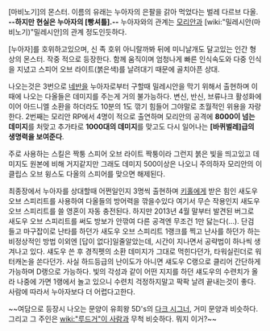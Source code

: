 [마비노기]의 몬스터. 이름의 유래는 누아자의 은팔을 갉아 먹었다는 벌레 다르브 다올. '''--하지만 현실은 누아자의 [빵셔틀].--'''
누아자와의 관계는 [[모리안]]과 [wiki:"밀레시안(마비노기)"밀레시안]의 관계 정도인듯하다.

[누아자]를 호위하고있으며, 신 족 호위 아니랄까봐 뒤에 미니날개도 달고있는 인간 형상의 몬스터.  작중 적으로 등장한다.  함께 움직이며 엄청나게 빠른 인식속도와 다중 인식을 지녔고 스피어 오브 라이트(붉은색)를 날려대기 때문에 골치아픈 상대.

나오는것은 3번으로 [[네반]]을 누아자로부터 구할때 밀레시안을 막기 위해서 출현하며 이때에 나오는 다올들은 데미지를 주는게 거의 불가능하다. 변신, 반신, 브류나크 활성화에 이어 아드니엘 소환을 하더라도 10분의 1도 깎기 힘들어 그야말로 초월적인 위용을 자랑한다. 2번째는 모리안 RP에서 4명이 적으로 출연하며 모리안의 공격에 '''8000이 넘는 데미지'''를 처맞고 추가타로 '''1000대의 데미지'''를 맞고도 다시 일어나는 '''[바퀴벌레]급의 생명력을 보여준다'''.

주로 사용하는 스킬은 짝퉁 스피어 오브 라이트 짝퉁이라 그런지 붉은 빛을 띄고있고 데미지도 원본에 비해 거지같지만 그래도 데미지 500이상은 나오니 주의하자 모리안의 이클립스 오브 윙스도 다올의 스피어를 맞으면 해제된다.

최종장에서 누아자를 상대할때 어쩐일인지 3명씩 출현하며 [[키홀]]에게 받은 힘인 새도우 오브 스피리트를 사용하여 다올들의 방어력을 깎을수있다 여기서 무슨 작용인지 새도우 오브 스피리트를 쓸 영혼이 자동 충전된다. 하지만 2013년 4월 말부터 발견된 버그로 새도우 오브 스피리트를 써도 방보가 안깎여 다른 공격엔 무조건 1만 닳는다(...). 단검 들고 마구잡이로 난타를 하던가 새도우 오브 스피리트 1랭크를 찍고 난사를 하던가 하는 비정상적인 방법 이외엔 [답이 없다]일줄알았는데, 시간이 지나면서 공략법이 하나씩 생겨나고 있다. 섀도우 쓴 후 경직펫의 소환 데미지가 그대로 먹힌다던가, 타워실린더로 워터캐논을 쏜다던가. 사실 하드등급의 난이도가 아니면 섀도우 C랭으로 클리어 간단하게 가능하며 D랭으로 가능하다. 빛의 각성과 같이 어떤 지지를 하던 섀도우의 수련치가 올라 나중에 가면 1랭에서 놀고 있으니 수련치 걱정하지말고 팍팍 날려 끝내는것이 좋다.
사람에 따라서 누아자보다 더 어렵다고한다.


~~여담으로 등장시 나오는 문양이 유희왕 5D's의 [[다크 시그너]], 거미 문양과 비슷하다. 그리고 그 주인은 [[wiki:"루드거"이 사람]]과 무척 비슷하다. 뭐지 이거?~~
